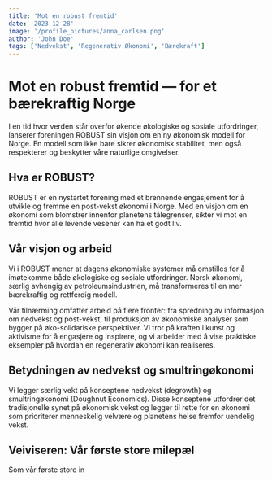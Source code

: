 ```yaml
---
title: 'Mot en robust fremtid'
date: '2023-12-28'
image: '/profile_pictures/anna_carlsen.png'
author: 'John Doe'
tags: ['Nedvekst', 'Regenerativ Økonomi', 'Bærekraft']
---
```


# Mot en robust fremtid — for et bærekraftig Norge

I en tid hvor verden står overfor økende økologiske og sosiale utfordringer, lanserer foreningen ROBUST sin visjon om en ny økonomisk modell for Norge. En modell som ikke bare sikrer økonomisk stabilitet, men også respekterer og beskytter våre naturlige omgivelser.

## Hva er ROBUST?

ROBUST er en nystartet forening med et brennende engasjement for å utvikle og fremme en post-vekst økonomi i Norge. Med en visjon om en økonomi som blomstrer innenfor planetens tålegrenser, sikter vi mot en fremtid hvor alle levende vesener kan ha et godt liv.

## Vår visjon og arbeid

Vi i ROBUST mener at dagens økonomiske systemer må omstilles for å imøtekomme både økologiske og sosiale utfordringer. Norsk økonomi, særlig avhengig av petroleumsindustrien, må transformeres til en mer bærekraftig og rettferdig modell.

Vår tilnærming omfatter arbeid på flere fronter: fra spredning av informasjon om nedvekst og post-vekst, til produksjon av økonomiske analyser som bygger på øko-solidariske perspektiver. Vi tror på kraften i kunst og aktivisme for å engasjere og inspirere, og vi arbeider med å vise praktiske eksempler på hvordan en regenerativ økonomi kan realiseres.

## Betydningen av nedvekst og smultringøkonomi

Vi legger særlig vekt på konseptene nedvekst (degrowth) og smultringøkonomi (Doughnut Economics). Disse konseptene utfordrer det tradisjonelle synet på økonomisk vekst og legger til rette for en økonomi som prioriterer menneskelig velvære og planetens helse fremfor uendelig vekst.

## Veiviseren: Vår første store milepæl

Som vår første store in
